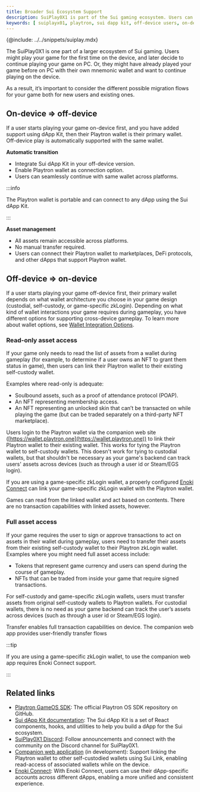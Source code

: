 ```yaml
---
title: Broader Sui Ecosystem Support
description: SuiPlay0X1 is part of the Sui gaming ecosystem. Users can migrate accounts between on-device and off-device versions of a game. 
keywords: [ suiplayx01, playtron, sui dapp kit, off-device users, on-device users, sui gaming, on-device gaming, off-device gaming, playtron wallet, off-device play, on-device play, dapp kit, migrate off-device to on-device, migrate on-device to off-device ]
---
```


{@include: ../../snippets/suiplay.mdx}

The SuiPlay0X1 is one part of a larger ecosystem of Sui gaming. Users might play your game for the first time on the device, and later decide to continue playing your game on PC. Or, they might have already played your game before on PC with their own mnemonic wallet and want to continue playing on the device.

As a result, it’s important to consider the different possible migration flows for your game both for new users and existing ones.

## On-device ⇒ off-device

If a user starts playing your game on-device first, and you have added support using dApp Kit, then their Playtron wallet is their primary wallet. Off-device play is automatically supported with the same wallet.

**Automatic transition**

- Integrate Sui dApp Kit in your off-device version.
- Enable Playtron wallet as connection option.
- Users can seamlessly continue with same wallet across platforms.

:::info

The Playtron wallet is portable and can connect to any dApp using the Sui dApp Kit.

:::

**Asset management**

- All assets remain accessible across platforms.
- No manual transfer required.
- Users can connect their Playtron wallet to marketplaces, DeFi protocols, and other dApps that support Playtron wallet.

## Off-device ⇒ on-device

If a user starts playing your game off-device first, their primary wallet depends on what wallet architecture you choose in your game design (custodial, self-custody, or game-specific zkLogin). Depending on what kind of wallet interactions your game requires during gameplay, you have different options for supporting cross-device gameplay. To learn more about wallet options, see [Wallet Integration Options](./migration-strategies.mdx).

### Read-only asset access

If your game only needs to read the list of assets from a wallet during gameplay (for example, to determine if a user owns an NFT to grant them status in game), then users can link their Playtron wallet to their existing self-custody wallet.

Examples where read-only is adequate:

- Soulbound assets, such as a proof of attendance protocol (POAP).
- An NFT representing membership access. 
- An NFT representing an unlocked skin that can’t be transacted on while playing the game (but can be traded separately on a third-party NFT marketplace).

Users login to the Playtron wallet via the companion web site ([https://wallet.playtron.one](https://wallet.playtron.one)) to link their Playtron wallet to their existing wallet. This works for tying the Playtron wallet to self-custody wallets. This doesn't work for tying to custodial wallets, but that shouldn't be necessary as your game's backend can track users' assets across devices (such as through a user id or Steam/EGS login).

If you are using a game-specific zkLogin wallet, a properly configured [Enoki Connect](https://docs.enoki.mystenlabs.com/enoki-connect) can link your game-specific zkLogin wallet with the Playtron wallet.  

Games can read from the linked wallet and act based on contents. There are no transaction capabilities with linked assets, however.

### Full asset access

If your game requires the user to sign or approve transactions to act on assets in their wallet during gameplay, users need to transfer their assets from their existing self-custody wallet to their Playtron zkLogin wallet. Examples where you might need full asset access include:

- Tokens that represent game currency and users can spend during the course of gameplay.
- NFTs that can be traded from inside your game that require signed transactions.

For self-custody and game-specific zkLogin wallets, users must transfer assets from original self-custody wallets to Playtron wallets. For custodial wallets, there is no need as your game backend can track the user’s assets across devices (such as through a user id or Steam/EGS login).

Transfer enables full transaction capabilities on device. The companion web app provides user-friendly transfer flows  

:::tip

If you are using a game-specific zkLogin wallet, to use the companion web app requires Enoki Connect support.

:::

## Related links

- [Playtron GameOS SDK](https://github.com/playtron-os/playtron-sdk): The official Playtron OS SDK repository on GitHub.
- [Sui dApp Kit documentation](https://sdk.mystenlabs.com/dapp-kit): The Sui dApp Kit is a set of React components, hooks, and utilities to help you build a dApp for the Sui ecosystem.
- [SuiPlay0X1 Discord](https://discord.gg/suiplay): Follow announcements and connect with the community on the Discord channel for SuiPlay0X1.
- [Companion web application](https://wallet.playtron.one) (in development): Support linking the Playtron wallet to other self-custodied wallets using Sui Link, enabling read-access of associated wallets while on the device.
- [Enoki Connect](https://docs.enoki.mystenlabs.com/enoki-connect): With Enoki Connect, users can use their dApp-specific accounts across different dApps, enabling a more unified and consistent experience.
